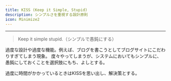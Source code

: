 ```yaml
---
title: KISS (Keep it Simple, Stupid)
description: シンプルさを重視する設計原則
icon: Minimize2
---
```


***

> Keep it simple stupid.（シンプルで愚鈍にする）

過度な設計や過度な機能。例えば、ブログを書こうとしてブログサイトにこだわりすぎてしまう現象。 度々やってしまうが、システムにおいてもシンプルに、愚鈍にしておくことを選択肢にもち、よしとする。

過度に時間がかかっているときはKISSを思い出し、解決策とする。
